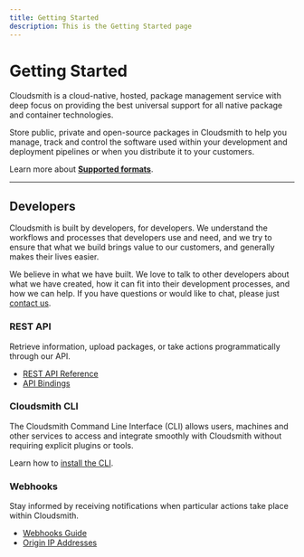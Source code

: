 ```yaml
---
title: Getting Started
description: This is the Getting Started page
---
```



# Getting Started

Cloudsmith is a cloud-native, hosted, package management service with deep focus on providing the best universal support for all native package and container technologies.

Store public, private and open-source packages in Cloudsmith to help you manage, track and control the software used within your development and deployment pipelines or when you distribute it to your customers.

Learn more about [**Supported formats**](/formats).

---

<Flex gap="s" align="stretch">
  <Card
    title="For Developers"
    description="Dependencies"
    href="/getting-started/dependencies-for-developers"
    icon="utility/guide"
  />
  <Card
    title="For Operations"
    description="Deployment"
    href="/getting-started/deployment-for-operations"
    icon="utility/guide"
  />
  <Card
    title="For Vendors"
    description="Distribution"
    href="./software-distribution/distribution-for-vendors"
    icon="utility/guide"
  />
</Flex>

## Developers

Cloudsmith is built by developers, for developers. We understand the workflows and processes that developers use and need, and we try to ensure that what we build brings value to our customers, and generally makes their lives easier.  

We believe in what we have built. We love to talk to other developers about what we have created, how it can fit into their development processes, and how we can help. If you have questions or would like to chat, please just [contact us](https://cloudsmith.com/company/contact-us).

### REST API

Retrieve information, upload packages, or take actions programmatically through our API.
- [REST API Reference](/api)
- [API Bindings](/getting-started/api-bindings)

### Cloudsmith CLI

The Cloudsmith Command Line Interface (CLI) allows users, machines and other services to access and integrate smoothly with Cloudsmith without requiring explicit plugins or tools.

Learn how to [install the CLI](/getting-started/cli).

### Webhooks

Stay informed by receiving notifications when particular actions take place within Cloudsmith.
- [Webhooks Guide](/logs-and-observability/webhooks)
- [Origin IP Addresses]()
